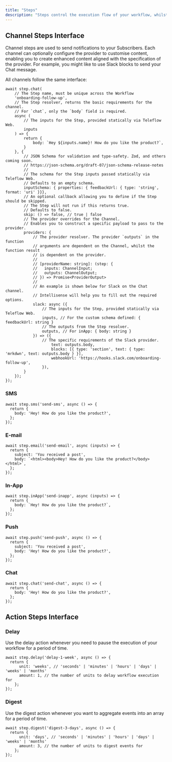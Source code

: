 ```yaml
---
title: "Steps"
description: "Steps control the execution flow of your workflow, whilst Teleflow provides the context of your notification delivery events back into the Workflow execution context."
---
```



## Channel Steps Interface

Channel steps are used to send notifications to your Subscribers. Each channel can optionally configure the provider to customise content, enabling you to create enhanced content aligned with the specification of the provider. For example, you might like to use Slack blocks to send your Chat message.

All channels follow the same interface:

```tsx
await step.chat(
	// The Step name, must be unique across the Workflow
	'onboarding-follow-up',
	// The Step resolver, returns the basic requirements for the channel.
	// For `chat`, only the `body` field is required.
	async (
		// The inputs for the Step, provided statically via Teleflow Web.
		inputs
	) => {
		return {
			body: `Hey ${inputs.name}! How do you like the product?`,
		}
	}, {
		// JSON Schema for validation and type-safety. Zod, and others coming soon.
		// https://json-schema.org/draft-07/json-schema-release-notes
		//
		// The schema for the Step inputs passed statically via Teleflow Web.
		// Defaults to an empty schema.
		inputSchema: { properties: { feedbackUrl: { type: 'string', format: 'uri' }}},
		// An optional callback allowing you to define if the Step should be skipped.
		// The Step will not run if this returns true.
		// Defaults to false.
		skip: () => false, // true | false
		// The provider overrides for the Channel.
		// Enables you to construct a specific payload to pass to the provider.
		providers: {
			// The provider resolver. The provider `outputs` in the function
			// arguments are dependent on the Channel, whilst the function result
			// is dependent on the provider.
			//
			// [providerName: string]: (step: {
			//   inputs: ChannelInput;
			//   outputs: ChannelOutput;
			// }) => Promise<ProviderOutput>
			//
			// An example is shown below for Slack on the Chat channel.
			// Intellisense will help you to fill out the required options.
			slack: async ({
				// The inputs for the Step, provided statically via Teleflow Web.
				inputs, // For the custom schema defined: { feedbackUrl: string }
				// The outputs from the Step resolver.
				outputs, // For inApp: { body: string }
			}) => ({
				// The specific requirements of the Slack provider.
        			text: outputs.body,
        			blocks: [{ type: 'section', text: { type: 'mrkdwn', text: outputs.body } }],
        			webhookUrl: 'https://hooks.slack.com/onboarding-follow-up',
      			}),
		}
	});
});
```

### SMS

```tsx
await step.sms('send-sms', async () => {
  return {
    body: 'Hey! How do you like the product?',
  };
});
```

### E-mail

```tsx
await step.email('send-email', async (inputs) => {
  return {
    subject: 'You received a post',
    body: `<html><body>Hey! How do you like the product?</body></html>`,
  };
});
```

### In-App

```tsx
await step.inApp('send-inapp', async (inputs) => {
  return {
    body: `Hey! How do you like the product?`,
  };
});
```

### Push

```tsx
await step.push('send-push', async () => {
  return {
    subject: 'You received a post',
    body: 'Hey! How do you like the product?',
  };
});
```

### Chat

```tsx
await step.chat('send-chat', async () => {
  return {
    body: 'Hey! How do you like the product?',
  };
});
```

## Action Steps Interface

### Delay

Use the delay action whenever you need to pause the execution of your workflow for a period of time.

```tsx
await step.delay('delay-1-week', async () => {
  return {
	  unit: 'weeks', // 'seconds' | 'minutes' | 'hours' | 'days' | 'weeks' | 'months'
	  amount: 1, // the number of units to delay workflow execution for
	};
});
```

### Digest

Use the digest action whenever you want to aggregate events into an array for a period of time.

```tsx
await step.digest('digest-3-days', async () => {
  return {
	  unit: 'days', // 'seconds' | 'minutes' | 'hours' | 'days' | 'weeks' | 'months'
	  amount: 3, // the number of units to digest events for
	};
});
```

